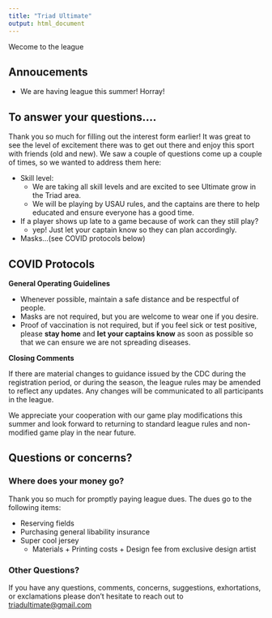 ```yaml
---
title: "Triad Ultimate"
output: html_document
---
```


Wecome to the league 


## Annoucements 

* We are having league this summer! Horray!


## To answer your questions.... 

Thank you so much for filling out the interest form earlier! It was great to see the level of excitement there was to get out there and enjoy this sport with friends (old and new). We saw a couple of questions come up a couple of times, so we wanted to address them here:


* Skill level:
    * We are taking all skill levels and are excited to see Ultimate grow in the Triad area.
    * We will be playing by USAU rules, and the captains are there to help educated and ensure everyone has a good time.
* If a player shows up late to a game because of work can they still play?
    * yep! Just let your captain know so they can plan accordingly.
* Masks...(see COVID protocols below)

## COVID Protocols 

__General Operating Guidelines__  

* Whenever possible, maintain a safe distance and be respectful of people.
* Masks are not required, but you are welcome to wear one if you desire.
* Proof of vaccination is not required, but if you feel sick or test positive, please __stay home__ and __let your captains know__ as soon as possible so that we can ensure we are not spreading diseases.

__Closing Comments__ 

If there are material changes to guidance issued by the CDC during the registration period, or during the season, the league rules  may be amended to reflect any updates. Any changes will be communicated to all participants in the league. 

We appreciate your cooperation with our game play modifications this summer and look forward to returning to standard league rules and non-modified game play in the near future.

## Questions or concerns?

### Where does your money go?

Thank you so much for promptly paying league dues. The dues go to the following items:  

* Reserving fields
* Purchasing general libability insurance  
* Super cool jersey
  * Materials + Printing costs + Design fee from exclusive design artist

### Other Questions?

If you have any questions, comments, concerns, suggestions, exhortations, or exclamations please don't hesitate to reach out to <triadultimate@gmail.com> 
